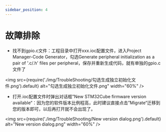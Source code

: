 ```yaml
---
sidebar_position: 4
---
```

# 故障排除

- 找不到gpio.c文件：工程目录中打开xxx.ioc配置文件，进入Project Manager-Code Generator，勾选Generate peripheral initialization as a pair of '.c/.h' files per peripheral，保存并重新生成代码，就有单独的gpio.c文件了

<img src={require('./img/TroubleShooting/勾选生成独立初始化文件.png').default} alt="勾选生成独立初始化文件.png" width="60%" />

- 打开.ioc配置文件时弹出对话框”New STM32Cube firmware version available“：因为您的软件版本比例程高，此时建议直接点击”Migrate“迁移到您的版本即可，以后再打开就不会出现了。

<img src={require('./img/TroubleShooting/New version dialog.png').default} alt="New version dialog.png" width="60%" />